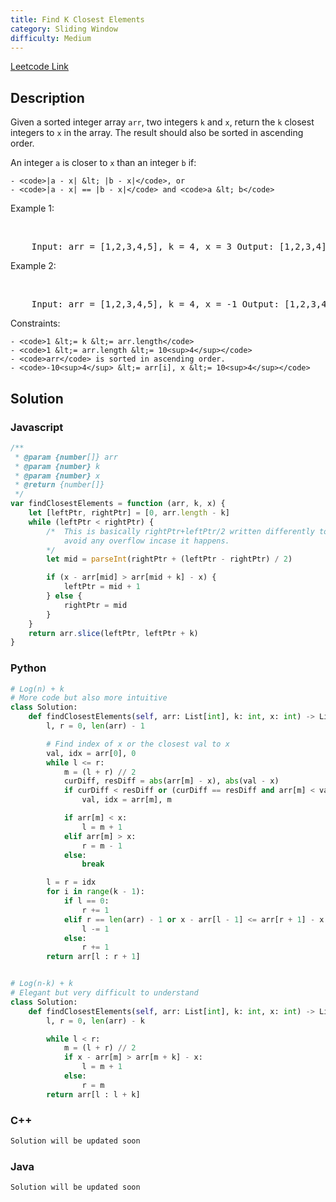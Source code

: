 ```yaml
---
title: Find K Closest Elements
category: Sliding Window
difficulty: Medium
---
```


<Callout>

[Leetcode Link](https://leetcode.com/problems/find-k-closest-elements)

</Callout>

## Description

Given a sorted integer array <code>arr</code>, two integers <code>k</code> and <code>x</code>, return the <code>k</code> closest integers to <code>x</code> in the array. The result should also be sorted in ascending order.

An integer <code>a</code> is closer to <code>x</code> than an integer <code>b</code> if:

    - <code>|a - x| &lt; |b - x|</code>, or
    - <code>|a - x| == |b - x|</code> and <code>a &lt; b</code>

Example 1:

<br />
<pre className="overflow-x-auto">
	Input: arr = [1,2,3,4,5], k = 4, x = 3 Output: [1,2,3,4]
</pre>

Example 2:

<br />
<pre className="overflow-x-auto">
	Input: arr = [1,2,3,4,5], k = 4, x = -1 Output: [1,2,3,4]
</pre>
Constraints:

    - <code>1 &lt;= k &lt;= arr.length</code>
    - <code>1 &lt;= arr.length &lt;= 10<sup>4</sup></code>
    - <code>arr</code> is sorted in ascending order.
    - <code>-10<sup>4</sup> &lt;= arr[i], x &lt;= 10<sup>4</sup></code>

## Solution

### Javascript

```javascript
/**
 * @param {number[]} arr
 * @param {number} k
 * @param {number} x
 * @return {number[]}
 */
var findClosestElements = function (arr, k, x) {
	let [leftPtr, rightPtr] = [0, arr.length - k]
	while (leftPtr < rightPtr) {
		/*  This is basically rightPtr+leftPtr/2 written differently to
            avoid any overflow incase it happens.
        */
		let mid = parseInt(rightPtr + (leftPtr - rightPtr) / 2)

		if (x - arr[mid] > arr[mid + k] - x) {
			leftPtr = mid + 1
		} else {
			rightPtr = mid
		}
	}
	return arr.slice(leftPtr, leftPtr + k)
}
```

### Python

```python
# Log(n) + k
# More code but also more intuitive
class Solution:
    def findClosestElements(self, arr: List[int], k: int, x: int) -> List[int]:
        l, r = 0, len(arr) - 1

        # Find index of x or the closest val to x
        val, idx = arr[0], 0
        while l <= r:
            m = (l + r) // 2
            curDiff, resDiff = abs(arr[m] - x), abs(val - x)
            if curDiff < resDiff or (curDiff == resDiff and arr[m] < val):
                val, idx = arr[m], m

            if arr[m] < x:
                l = m + 1
            elif arr[m] > x:
                r = m - 1
            else:
                break

        l = r = idx
        for i in range(k - 1):
            if l == 0:
                r += 1
            elif r == len(arr) - 1 or x - arr[l - 1] <= arr[r + 1] - x:
                l -= 1
            else:
                r += 1
        return arr[l : r + 1]


# Log(n-k) + k
# Elegant but very difficult to understand
class Solution:
    def findClosestElements(self, arr: List[int], k: int, x: int) -> List[int]:
        l, r = 0, len(arr) - k

        while l < r:
            m = (l + r) // 2
            if x - arr[m] > arr[m + k] - x:
                l = m + 1
            else:
                r = m
        return arr[l : l + k]

```

### C++

```cpp
Solution will be updated soon
```

### Java

```java
Solution will be updated soon
```
